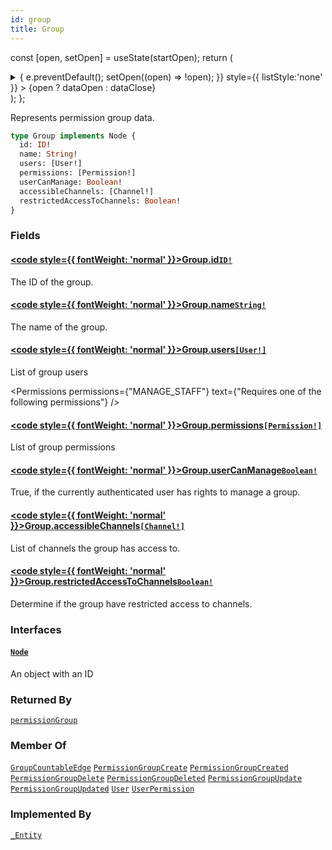 ```yaml
---
id: group
title: Group
---
```






const [open, setOpen] = useState(startOpen);
return (
<details {...(open ? { open: true } : {})} className="details" style={{ border:'none', boxShadow:'none', background:'var(--ifm-background-color)' }}>
<summary
onClick={(e) => {
e.preventDefault();
setOpen((open) => !open);
}}
style={{ listStyle:'none' }} >
{open ? dataOpen : dataClose}
</summary>
{open && children}
</details>
);
};

Represents permission group data.

```graphql
type Group implements Node {
  id: ID!
  name: String!
  users: [User!]
  permissions: [Permission!]
  userCanManage: Boolean!
  accessibleChannels: [Channel!]
  restrictedAccessToChannels: Boolean!
}
```

### Fields

#### [<code style={{ fontWeight: 'normal' }}>Group.<b>id</b></code>](#)<Bullet />[`ID!`](../../../api-reference/miscellaneous/scalars/id.mdx) <Badge class="badge badge--secondary" text="non-null"/> <Badge class="badge badge--secondary" text="scalar"/> <Badge class="badge badge--secondary" text="miscellaneous"/>

The ID of the group.

#### [<code style={{ fontWeight: 'normal' }}>Group.<b>name</b></code>](#)<Bullet />[`String!`](../../../api-reference/miscellaneous/scalars/string.mdx) <Badge class="badge badge--secondary" text="non-null"/> <Badge class="badge badge--secondary" text="scalar"/> <Badge class="badge badge--secondary" text="miscellaneous"/>

The name of the group.

#### [<code style={{ fontWeight: 'normal' }}>Group.<b>users</b></code>](#)<Bullet />[`[User!]`](../../../api-reference/users/objects/user.mdx) <Badge class="badge badge--secondary" text="list"/> <Badge class="badge badge--secondary" text="object"/> <Badge class="badge badge--secondary" text="users"/>

List of group users


<Permissions permissions={"MANAGE_STAFF"} text={"Requires one of the following permissions"} />


#### [<code style={{ fontWeight: 'normal' }}>Group.<b>permissions</b></code>](#)<Bullet />[`[Permission!]`](../../../api-reference/authentication/objects/permission.mdx) <Badge class="badge badge--secondary" text="list"/> <Badge class="badge badge--secondary" text="object"/> <Badge class="badge badge--secondary" text="authentication"/>

List of group permissions

#### [<code style={{ fontWeight: 'normal' }}>Group.<b>userCanManage</b></code>](#)<Bullet />[`Boolean!`](../../../api-reference/miscellaneous/scalars/boolean.mdx) <Badge class="badge badge--secondary" text="non-null"/> <Badge class="badge badge--secondary" text="scalar"/> <Badge class="badge badge--secondary" text="miscellaneous"/>

True, if the currently authenticated user has rights to manage a group.

#### [<code style={{ fontWeight: 'normal' }}>Group.<b>accessibleChannels</b></code>](#)<Bullet />[`[Channel!]`](../../../api-reference/channels/objects/channel.mdx) <Badge class="badge badge--secondary" text="list"/> <Badge class="badge badge--secondary" text="object"/> <Badge class="badge badge--secondary" text="channels"/>

List of channels the group has access to.


<Badge text="Added in Saleor 3.14" class="badge badge--secondary margin-bottom--sm" />


<FeaturePreview />

#### [<code style={{ fontWeight: 'normal' }}>Group.<b>restrictedAccessToChannels</b></code>](#)<Bullet />[`Boolean!`](../../../api-reference/miscellaneous/scalars/boolean.mdx) <Badge class="badge badge--secondary" text="non-null"/> <Badge class="badge badge--secondary" text="scalar"/> <Badge class="badge badge--secondary" text="miscellaneous"/>

Determine if the group have restricted access to channels.


<Badge text="Added in Saleor 3.14" class="badge badge--secondary margin-bottom--sm" />


<FeaturePreview />

### Interfaces

#### [`Node`](../../../api-reference/miscellaneous/interfaces/node.mdx) <Badge class="badge badge--secondary" text="interface"/> <Badge class="badge badge--secondary" text="miscellaneous"/>

An object with an ID

### Returned By

[`permissionGroup`](../../../api-reference/users/queries/permission-group.mdx) <Badge class="badge badge--secondary" text="query"/>

### Member Of

[`GroupCountableEdge`](../../../api-reference/users/objects/group-countable-edge.mdx) <Badge class="badge badge--secondary" text="object"/><Bullet />[`PermissionGroupCreate`](../../../api-reference/users/objects/permission-group-create.mdx) <Badge class="badge badge--secondary" text="object"/><Bullet />[`PermissionGroupCreated`](../../../api-reference/users/objects/permission-group-created.mdx) <Badge class="badge badge--secondary" text="object"/><Bullet />[`PermissionGroupDelete`](../../../api-reference/users/objects/permission-group-delete.mdx) <Badge class="badge badge--secondary" text="object"/><Bullet />[`PermissionGroupDeleted`](../../../api-reference/users/objects/permission-group-deleted.mdx) <Badge class="badge badge--secondary" text="object"/><Bullet />[`PermissionGroupUpdate`](../../../api-reference/users/objects/permission-group-update.mdx) <Badge class="badge badge--secondary" text="object"/><Bullet />[`PermissionGroupUpdated`](../../../api-reference/users/objects/permission-group-updated.mdx) <Badge class="badge badge--secondary" text="object"/><Bullet />[`User`](../../../api-reference/users/objects/user.mdx) <Badge class="badge badge--secondary" text="object"/><Bullet />[`UserPermission`](../../../api-reference/users/objects/user-permission.mdx) <Badge class="badge badge--secondary" text="object"/>

### Implemented By

[`_Entity`](../../../api-reference/miscellaneous/unions/entity.mdx) <Badge class="badge badge--secondary" text="union"/>


